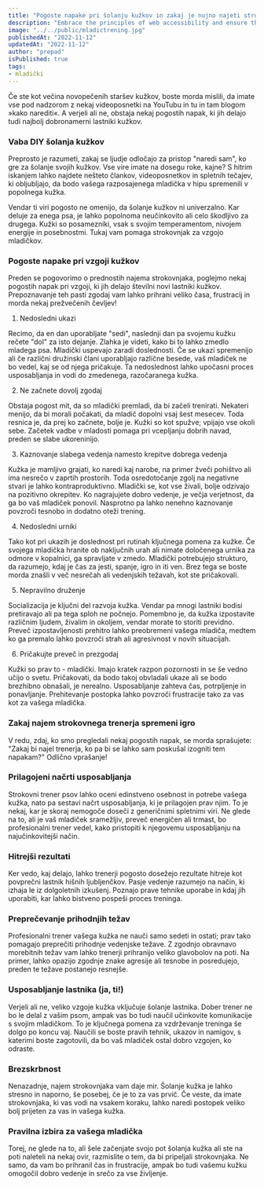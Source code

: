 ```yaml
---
title: "Pogoste napake pri šolanju kužkov in zakaj je nujno najeti strokovnjaka"
description: "Embrace the principles of web accessibility and ensure that your web applications reach all users, regardless of their abilities."
image: "../../public/mladictrening.jpg"
publishedAt: "2022-11-12"
updatedAt: "2022-11-12"
author: "prepad"
isPublished: true
tags: 
- mladički
---
```




Če ste kot večina novopečenih staršev kužkov, boste morda mislili, da imate vse pod nadzorom z nekaj videoposnetki na YouTubu in tu in tam blogom »kako narediti«. A verjeli ali ne, obstaja nekaj pogostih napak, ki jih delajo tudi najbolj dobronamerni lastniki kužkov.

### Vaba DIY šolanja kužkov

Preprosto je razumeti, zakaj se ljudje odločajo za pristop "naredi sam", ko gre za šolanje svojih kužkov. Vse vire imate na dosegu roke, kajne? S hitrim iskanjem lahko najdete nešteto člankov, videoposnetkov in spletnih tečajev, ki obljubljajo, da bodo vašega razposajenega mladička v hipu spremenili v popolnega kužka.

Vendar ti viri pogosto ne omenijo, da šolanje kužkov ni univerzalno. Kar deluje za enega psa, je lahko popolnoma neučinkovito ali celo škodljivo za drugega. Kužki so posamezniki, vsak s svojim temperamentom, nivojem energije in posebnostmi. Tukaj vam pomaga strokovnjak za vzgojo mladičkov.

### Pogoste napake pri vzgoji kužkov

Preden se pogovorimo o prednostih najema strokovnjaka, poglejmo nekaj pogostih napak pri vzgoji, ki jih delajo številni novi lastniki kužkov. Prepoznavanje teh pasti zgodaj vam lahko prihrani veliko časa, frustracij in morda nekaj prežvečenih čevljev!

1. Nedosledni ukazi

Recimo, da en dan uporabljate "sedi", naslednji dan pa svojemu kužku rečete "dol" za isto dejanje. Zlahka je videti, kako bi to lahko zmedlo mladega psa. Mladički uspevajo zaradi doslednosti. Če se ukazi spremenijo ali če različni družinski člani uporabljajo različne besede, vaš mladiček ne bo vedel, kaj se od njega pričakuje. Ta nedoslednost lahko upočasni proces usposabljanja in vodi do zmedenega, razočaranega kužka.

2. Ne začnete dovolj zgodaj

Obstaja pogost mit, da so mladički premladi, da bi začeli trenirati. Nekateri menijo, da bi morali počakati, da mladič dopolni vsaj šest mesecev. Toda resnica je, da prej ko začnete, bolje je. Kužki so kot spužve; vpijajo vse okoli sebe. Začetek vadbe v mladosti pomaga pri vcepljanju dobrih navad, preden se slabe ukoreninijo.

3. Kaznovanje slabega vedenja namesto krepitve dobrega vedenja

Kužka je mamljivo grajati, ko naredi kaj narobe, na primer žveči pohištvo ali ima nesrečo v zaprtih prostorih. Toda osredotočanje zgolj na negativne stvari je lahko kontraproduktivno. Mladički se, kot vse živali, bolje odzivajo na pozitivno okrepitev. Ko nagrajujete dobro vedenje, je večja verjetnost, da ga bo vaš mladiček ponovil. Nasprotno pa lahko nenehno kaznovanje povzroči tesnobo in dodatno oteži trening.

4. Nedosledni urniki

Tako kot pri ukazih je doslednost pri rutinah ključnega pomena za kužke. Če svojega mladička hranite ob naključnih urah ali nimate določenega urnika za odmore v kopalnici, ga spravljate v zmedo. Mladički potrebujejo strukturo, da razumejo, kdaj je čas za jesti, spanje, igro in iti ven. Brez tega se boste morda znašli v več nesrečah ali vedenjskih težavah, kot ste pričakovali.

5. Nepravilno druženje

Socializacija je ključni del razvoja kužka. Vendar pa mnogi lastniki bodisi pretiravajo ali pa tega sploh ne počnejo. Pomembno je, da kužka izpostavite različnim ljudem, živalim in okoljem, vendar morate to storiti previdno. Preveč izpostavljenosti prehitro lahko preobremeni vašega mladiča, medtem ko ga premalo lahko povzroči strah ali agresivnost v novih situacijah.

6. Pričakujte preveč in prezgodaj

Kužki so prav to - mladički. Imajo kratek razpon pozornosti in se še vedno učijo o svetu. Pričakovati, da bodo takoj obvladali ukaze ali se bodo brezhibno obnašali, je nerealno. Usposabljanje zahteva čas, potrpljenje in ponavljanje. Prehitevanje postopka lahko povzroči frustracije tako za vas kot za vašega mladička.

### Zakaj najem strokovnega trenerja spremeni igro

V redu, zdaj, ko smo pregledali nekaj pogostih napak, se morda sprašujete: "Zakaj bi najel trenerja, ko pa bi se lahko sam poskušal izogniti tem napakam?" Odlično vprašanje!

### Prilagojeni načrti usposabljanja

Strokovni trener psov lahko oceni edinstveno osebnost in potrebe vašega kužka, nato pa sestavi načrt usposabljanja, ki je prilagojen prav njim. To je nekaj, kar je skoraj nemogoče doseči z generičnimi spletnimi viri. Ne glede na to, ali je vaš mladiček sramežljiv, preveč energičen ali trmast, bo profesionalni trener vedel, kako pristopiti k njegovemu usposabljanju na najučinkovitejši način.

### Hitrejši rezultati

Ker vedo, kaj delajo, lahko trenerji pogosto dosežejo rezultate hitreje kot povprečni lastnik hišnih ljubljenčkov. Pasje vedenje razumejo na način, ki izhaja le iz dolgoletnih izkušenj. Poznajo prave tehnike uporabe in kdaj jih uporabiti, kar lahko bistveno pospeši proces treninga.

### Preprečevanje prihodnjih težav

Profesionalni trener vašega kužka ne nauči samo sedeti in ostati; prav tako pomagajo preprečiti prihodnje vedenjske težave. Z zgodnjo obravnavo morebitnih težav vam lahko trenerji prihranijo veliko glavobolov na poti. Na primer, lahko opazijo zgodnje znake agresije ali tesnobe in posredujejo, preden te težave postanejo resnejše.

### Usposabljanje lastnika (ja, ti!)

Verjeli ali ne, veliko vzgoje kužka vključuje šolanje lastnika. Dober trener ne bo le delal z vašim psom, ampak vas bo tudi naučil učinkovite komunikacije s svojim mladičkom. To je ključnega pomena za vzdrževanje treninga še dolgo po koncu vaj. Naučili se boste pravih tehnik, ukazov in namigov, s katerimi boste zagotovili, da bo vaš mladiček ostal dobro vzgojen, ko odraste.

### Brezskrbnost

Nenazadnje, najem strokovnjaka vam daje mir. Šolanje kužka je lahko stresno in naporno, še posebej, če je to za vas prvič. Če veste, da imate strokovnjaka, ki vas vodi na vsakem koraku, lahko naredi postopek veliko bolj prijeten za vas in vašega kužka.

### Pravilna izbira za vašega mladička

Torej, ne glede na to, ali šele začenjate svojo pot šolanja kužka ali ste na poti naleteli na nekaj ovir, razmislite o tem, da bi pripeljali strokovnjaka. Ne samo, da vam bo prihranil čas in frustracije, ampak bo tudi vašemu kužku omogočil dobro vedenje in srečo za vse življenje.

